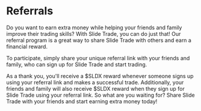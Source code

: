 

<HeroPattern />

# Referrals

Do you want to earn extra money while helping your friends and family improve their trading skills? With Slide Trade, you can do just that! Our referral program is a great way to share Slide Trade with others and earn a financial reward.

To participate, simply share your unique referral link with your friends and family, who can sign up for Slide Trade and start trading.

As a thank you, you'll receive a $SLDX reward whenever someone signs up using your referral link and makes a successful trade. Additionally, your friends and family will also receive $SLDX reward when they sign up for Slide Trade using your referral link. So what are you waiting for? Share Slide Trade with your friends and start earning extra money today!
